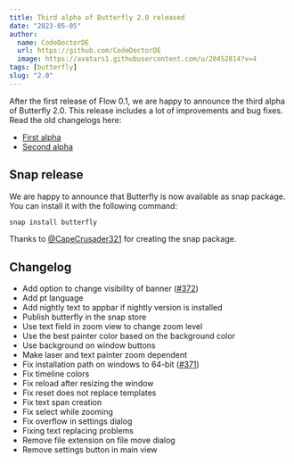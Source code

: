 ```yaml
---
title: Third alpha of Butterfly 2.0 released
date: "2023-05-05"
author:
  name: CodeDoctorDE
  url: https://github.com/CodeDoctorDE
  image: https://avatars1.githubusercontent.com/u/20452814?v=4
tags: [butterfly]
slug: "2.0"
---
```


After the first release of Flow 0.1, we are happy to announce the third alpha of Butterfly 2.0. This release includes a lot of improvements and bug fixes.
Read the old changelogs here:

- [First alpha](/butterfly/2.0.0-alpha.0)
- [Second alpha](/butterfly/2.0.0-alpha.1)

## Snap release

We are happy to announce that Butterfly is now available as snap package. You can install it with the following command:

```bash
snap install butterfly
```

Thanks to [@CapeCrusader321](https://github.com/CapeCrusader321) for creating the snap package.

## Changelog

* Add option to change visibility of banner ([#372](https://github.com/LinwoodDev/Butterfly/issues/372))
* Add pt language
* Add nightly text to appbar if nightly version is installed
* Publish butterfly in the snap store
* Use text field in zoom view to change zoom level
* Use the best painter color based on the background color
* Use background on window buttons
* Make laser and text painter zoom dependent
* Fix installation path on windows to 64-bit ([#371](https://github.com/LinwoodDev/Butterfly/issues/371))
* Fix timeline colors
* Fix reload after resizing the window
* Fix reset does not replace templates
* Fix text span creation
* Fix select while zooming
* Fix overflow in settings dialog
* Fixing text replacing problems
* Remove file extension on file move dialog
* Remove settings button in main view
